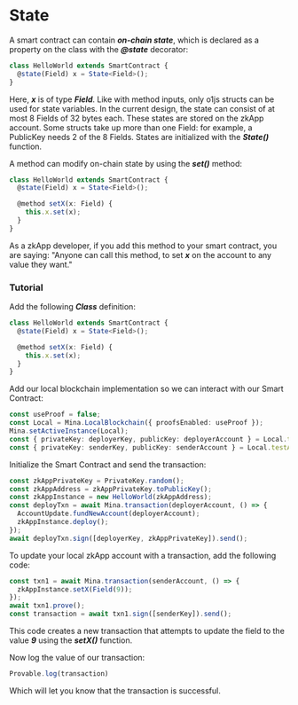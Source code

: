 # State

A smart contract can contain ***on-chain state***, which is declared as a property on the class with the ***@state*** decorator:

```ts
class HelloWorld extends SmartContract {
  @state(Field) x = State<Field>();
}
```

Here, ***x*** is of type ***Field***. Like with method inputs, only o1js structs can be used for state variables. In the current design, the state can consist of at most 8 Fields of 32 bytes each. These states are stored on the zkApp account. Some structs take up more than one Field: for example, a PublicKey needs 2 of the 8 Fields. States are initialized with the ***State()*** function.

A method can modify on-chain state by using the ***set()*** method:
```ts
class HelloWorld extends SmartContract {
  @state(Field) x = State<Field>();

  @method setX(x: Field) {
    this.x.set(x);
  }
}
```

As a zkApp developer, if you add this method to your smart contract, you are saying: "Anyone can call this method, to set ***x*** on the account to any value they want."

### Tutorial

Add the following ***Class*** definition:
```ts
class HelloWorld extends SmartContract {
  @state(Field) x = State<Field>();

  @method setX(x: Field) {
    this.x.set(x);
  }
}
```

Add our local blockchain implementation so we can interact with our Smart Contract:
```ts
const useProof = false;
const Local = Mina.LocalBlockchain({ proofsEnabled: useProof });
Mina.setActiveInstance(Local);
const { privateKey: deployerKey, publicKey: deployerAccount } = Local.testAccounts[0];
const { privateKey: senderKey, publicKey: senderAccount } = Local.testAccounts[1];
```

Initialize the Smart Contract and send the transaction:
```ts
const zkAppPrivateKey = PrivateKey.random();
const zkAppAddress = zkAppPrivateKey.toPublicKey();
const zkAppInstance = new HelloWorld(zkAppAddress);
const deployTxn = await Mina.transaction(deployerAccount, () => {
  AccountUpdate.fundNewAccount(deployerAccount);
  zkAppInstance.deploy();
});
await deployTxn.sign([deployerKey, zkAppPrivateKey]).send();
```

To update your local zkApp account with a transaction, add the following code:
```ts
const txn1 = await Mina.transaction(senderAccount, () => {
  zkAppInstance.setX(Field(9));
});
await txn1.prove();
const transaction = await txn1.sign([senderKey]).send();
```
This code creates a new transaction that attempts to update the field to the value ***9*** using the ***setX()*** function.

Now log the value of our transaction:
```ts
Provable.log(transaction)
```
Which will let you know that the transaction is successful.
